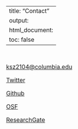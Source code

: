 
---
title: "Contact"
output: 
  html_document:
    toc: false
---
\

<font size="3"> 
<!-- Add icon library -->
<link rel="stylesheet" href="https://cdnjs.cloudflare.com/ajax/libs/font-awesome/4.7.0/css/font-awesome.min.css">

<link rel="stylesheet" href="https://use.fontawesome.com/releases/v5.8.1/css/all.css" integrity="sha384-50oBUHEmvpQ+1lW4y57PTFmhCaXp0ML5d60M1M7uH2+nqUivzIebhndOJK28anvf" crossorigin="anonymous">

<link rel="stylesheet" href="https://cdn.rawgit.com/jpswalsh/academicons/master/css/academicons.min.css">

<!-- Add font awesome icons -->

<a href="mailto:ksz2104@columbia.edu" target="_blank" class="fa fa-envelope"></a>   [ksz2104@columbia.edu](mailto:ksz2104@columbia.edu){target="_blank"} 

<a href="https://twitter.com/KatherineZee?lang=en/" target="_blank" class="fab fa-twitter"></a>   [Twitter](https://twitter.com/KatherineZee?lang=en/){target="_blank"} 

<a href="https://github.com/kzee/" target="_blank" class="fab fa-github"></a>   [Github](https://github.com/kzee/){target="_blank"} 

<a href="https://osf.io/g579q" target="_blank" class="ai ai-osf ai-1x"></a>   [OSF](https://osf.io/g579q){target="_blank"} 

<a href="https://www.researchgate.net/profile/Katherine_Zee" target="_blank" class="fab fa-researchgate"></a>   [ResearchGate](https://www.researchgate.net/profile/Katherine_Zee){target="_blank"} 


</font> 